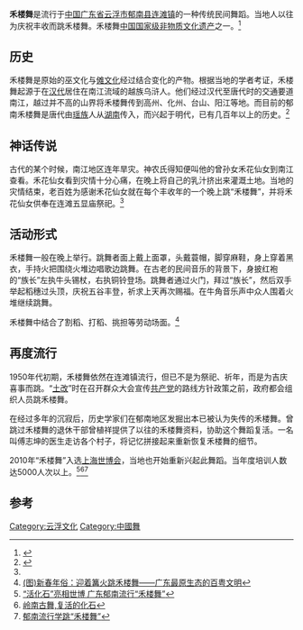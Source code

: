 {{中国非物质文化遗产 |
名称 = 禾楼舞 |
图片 = |
申报地区或单位 = [[广东省|广东省]][[云浮市|云浮市]][[郁南县|郁南县]][[连滩镇|连滩镇]] |
序号 = 650 |
编号项目 = Ⅲ-53 |
登录时间 = 2008年 |
备注 = 目前多见于郁南连滩镇 |
分类 = 传统舞蹈 |
|省区市 = 广东
}}

'''禾楼舞'''是流行于[[中华人民共和国|中国]][[广东省|广东省]][[云浮市|云浮市]][[郁南县|郁南县]][[连滩镇|连滩镇]]的一种传统民间舞蹈。当地人以往为庆祝丰收而跳禾楼舞。禾楼舞[[中国国家级非物质文化遗产列表|中国国家级非物质文化遗产]]之一。<ref>{{Cite web |url=http://www.ihchina.cn/inc/guohiamingluer.jsp |title=非物质文化遗产列表 |accessdate=2010-07-19 |archive-date=2009-05-17 |archive-url=https://web.archive.org/web/20090517032855/http://www.ihchina.cn/inc/guohiamingluer.jsp |dead-url=yes }}</ref>

==历史==
禾楼舞是原始的巫文化与[[傩文化|傩文化]]经过结合变化的产物。根据当地的学者考证，禾楼舞起源于在[[汉代|汉代]]居住在南江流域的越族乌浒人。他们经过汉代至唐代时的交通要道南江，越过并不高的山界将禾楼舞传到高州、化州、台山、阳江等地。而目前的郁南禾楼舞是唐代由[[瑶族|瑶族]]人从[[湖南|湖南]]传入，而兴起于明代，已有几百年以上的历史。<ref name="活化石">{{Cite web |url=http://210.76.65.23/shtml/yunfu/diqing/minsu/2009/02/28/2236.shtml |title=禾楼舞——民族舞蹈中的“活化石” |access-date=2010-07-19 |archive-url=https://web.archive.org/web/20160304095604/http://210.76.65.23/shtml/yunfu/diqing/minsu/2009/02/28/2236.shtml |archive-date=2016-03-04 |dead-url=yes }}</ref>

==神话传说==
古代的某个时候，南江地区连年旱灾。神农氏得知便叫他的曾孙女禾花仙女到南江查看。禾花仙女看到灾情十分心痛，在晚上将自己的乳汁挤出来灌溉土地。当地的灾情结束，老百姓为感谢禾花仙女就在每个丰收年的一个晚上跳“禾楼舞”，并将禾花仙女供奉在连滩五显庙祭祀。<ref name="活化石"/>

==活动形式==
禾楼舞一般在晚上举行。跳舞者面上戴上面罩，头戴蓑帽，脚穿麻鞋，身上穿着黑衣，手持火把围绕火堆边唱歌边跳舞。在古老的民间音乐的背景下，身披红袍的“族长”左执牛头锡杖，右执铜铃登场。跳舞者通过火门，拜过“族长”，然后双手举起稻穗过头顶，庆祝五谷丰登，祈求上天再次赐福。在牛角音乐声中众人围着火堆继续跳舞。

禾楼舞中结合了割稻、打稻、挑担等劳动场面。<ref>[http://www.tvtour.com.cn/tour/mudidi_guangdong/tjjd_hlw.htm (图)新春年俗：迎着篝火跳禾楼舞——广东最原生态的百粤文明]{{dead link|date=2018年1月 |bot=InternetArchiveBot |fix-attempted=yes }}</ref>

==再度流行==
1950年代初期，禾楼舞依然在连滩镇流行，但已不是为祭祀、祈年，而是为吉庆喜事而跳。“[[土改|土改]]”时在召开群众大会宣传[[共产党|共产党]]的路线方针政策之前，政府都会组织人员跳禾楼舞。

在经过多年的沉寂后，历史学家们在郁南地区发掘出本已被认为失传的禾楼舞。曾跳过禾楼舞的退休干部曾植祥提供了以往的禾楼舞资料，协助这个舞蹈复活。一名叫傅志坤的医生走访各个村子，将记忆拼接起来重新恢复禾楼舞的细节。

2010年“禾楼舞”入选[[上海世博会|上海世博会]]，当地也开始重新兴起此舞蹈。当年度培训人数达5000人次以上。<ref>[http://www.gd.chinanews.com/2010/2010-04-21/2/42649.shtml “活化石”亮相世博 广东郁南流行“禾楼舞”]</ref><ref>[http://www.gzapg2010.cn/09/0710/10/5DRTMD060089017U.html 岭南古舞,复活的化石]{{dead link|date=2018年1月 |bot=InternetArchiveBot |fix-attempted=yes }}</ref><ref>[http://www.gdwh.com.cn/whyc/2010/0512/article_2289.html 郁南流行学跳“禾楼舞”]</ref>

==参考==
{{reflist}}

[[Category:云浮文化|Category:云浮文化]]
[[Category:中國舞|Category:中國舞]]